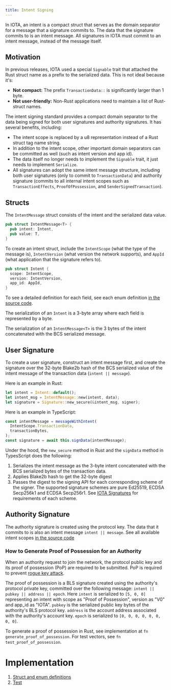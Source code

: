 ```yaml
---
title: Intent Signing
---
```



In IOTA, an intent is a compact struct that serves as the domain separator for a message that a signature commits to. The data that the signature commits to is an intent message. All signatures in IOTA must commit to an intent message, instead of the message itself.

## Motivation

In previous releases, IOTA used a special `Signable` trait that attached the Rust struct name as a prefix to the serialized data. This is not ideal because it's:
 * **Not compact:** The prefix `TransactionData::` is significantly larger than 1 byte.
 * **Not user-friendly:** Non-Rust applications need to maintain a list of Rust-struct names.

The intent signing standard provides a compact domain separator to the data being signed for both user signatures and authority signatures. It has several benefits, including:

 * The intent scope is replaced by a u8 representation instead of a Rust struct tag name string.
 * In addition to the intent scope, other important domain separators can be committed as well (such as intent version and app id).
 * The data itself no longer needs to implement the `Signable` trait, it just needs to implement `Serialize`.
 * All signatures can adopt the same intent message structure, including both user signatures (only to commit to `TransactionData`) and authority signature (commits to all internal intent scopes such as `TransactionEffects`, `ProofOfPossession`, and `SenderSignedTransaction`).

## Structs

The `IntentMessage` struct consists of the intent and the serialized data value.

```rust
pub struct IntentMessage<T> {
  pub intent: Intent,
  pub value: T,
}
```

To create an intent struct, include the `IntentScope` (what the type of the message is), `IntentVersion` (what version the network supports), and `AppId` (what application that the signature refers to).

```rust
pub struct Intent {
  scope: IntentScope,
  version: IntentVersion,
  app_id: AppId,
}
```

To see a detailed definition for each field, see each enum definition [in the source code](https://github.com/iotaledger/iota/blob/cb515773e83495bff09569764bef70120c21474f/crates/shared-crypto/src/intent.rs#L91).

The serialization of an `Intent` is a 3-byte array where each field is represented by a byte.

The serialization of an `IntentMessage<T>` is the 3 bytes of the intent concatenated with the BCS serialized message.

## User Signature

To create a user signature, construct an intent message first, and create the signature over the 32-byte Blake2b hash of the BCS serialized value of the intent message of the transaction data (`intent || message`).

Here is an example in Rust:

```rust
let intent = Intent::default();
let intent_msg = IntentMessage::new(intent, data);
let signature = Signature::new_secure(&intent_msg, signer);
```

Here is an example in TypeScript:

```typescript
const intentMessage = messageWithIntent(
  IntentScope.TransactionData,
  transactionBytes,
);
const signature = await this.signData(intentMessage);
```

Under the hood, the `new_secure` method in Rust and the `signData` method in TypesScript does the following: 
 1. Serializes the intent message as the 3-byte intent concatenated with the BCS serialized bytes of the transaction data. 
 1. Applies Blake2b hash to get the 32-byte digest
 1. Passes the digest to the signing API for each corresponding scheme of the signer. The supported signature schemes are pure Ed25519, ECDSA Secp256k1 and ECDSA Secp256r1. See [IOTA Signatures](signatures.mdx#signature-requirements) for requirements of each scheme. 

## Authority Signature

The authority signature is created using the protocol key. The data that it commits to is also an intent message `intent || message`. See all available intent scopes [in the source code](https://github.com/iotaledger/iota/blob/cb515773e83495bff09569764bef70120c21474f/crates/shared-crypto/src/intent.rs#L62)

### How to Generate Proof of Possession for an Authority

When an authority request to join the network, the protocol public key and its proof of possession (PoP) are required to be submitted. PoP is required to prevent [rogue key attack](https://crypto.stanford.edu/~dabo/pubs/papers/BLSmultisig.html).

The proof of possession is a BLS signature created using the authority's protocol private key, committed over the following message: `intent || pubkey || address || epoch`. Here `intent` is serialized to `[5, 0, 0]` representing an intent with scope as "Proof of Possession", version as "V0" and app_id as "IOTA". `pubkey` is the serialized public key bytes of the authority's BLS protocol key. `address` is the account address associated with the authority's account key. `epoch` is serialized to `[0, 0, 0, 0, 0, 0, 0, 0]`. 

To generate a proof of possession in Rust, see implementation at `fn generate_proof_of_possession`. For test vectors, see `fn test_proof_of_possession`. 

# Implementation

1. [Struct and enum definitions](https://github.com/iotaledger/iota/blob/develop/crates/shared-crypto/src/intent.rs)
2. [Test](https://github.com/iotaledger/iota/blob/develop/crates/iota-types/src/unit_tests/intent_tests.rs)

<Quiz questions={questions} />